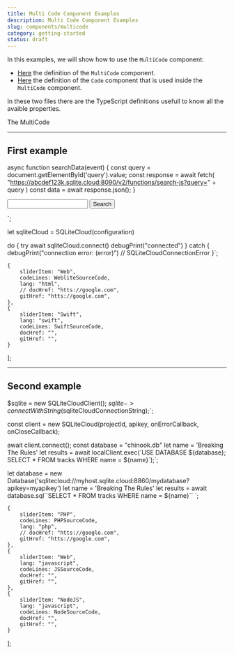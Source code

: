 ```yaml
---
title: Multi Code Component Examples
description: Multi Code Component Examples
slug: components/multicode
category: getting-started
status: draft
---
```



In this examples, we will show how to use the `MultiCode` component:

- [Here](https://github.com/sqlitecloud/website/blob/docs-stage/commons/components/Code/MultiCode.astro) the definition of the `MultiCode` component.
- [Here](https://github.com/sqlitecloud/website/blob/docs-stage/commons/components/Code/Code.astro) the definition of the `Code` component that is used inside the `MultiCode` component.


In these two files there are the TypeScript definitions usefull to know all the avaible properties.

The MultiCode

--- 
## First example 

  async function searchData(event) {
    const query = document.getElementById('query').value;
    const response = await fetch(
      "https://abcdef123k.sqlite.cloud:8090/v2/functions/search-js?query=" + query
    )
    const data = await response.json();
  }
</script>

<form onsubmit="searchData(event)">
  <input type="text" id="query" name="query" required>
  <button type="submit">Search</button>
</form>`;

let sqliteCloud = SQLiteCloud(configuration)

do {
	try await sqliteCloud.connect()
	debugPrint("connected")
} catch {
	debugPrint("connection error: \(error)") // SQLiteCloudConnectionError
}`;


	{
		sliderItem: "Web",
		codeLines: WebliteSourceCode,
		lang: "html",
		// docHref: "htts://google.com",
		gitHref: "htts://google.com",
	},
	{
		sliderItem: "Swift",
		lang: "swift",
		codeLines: SwiftSourceCode,
		docHref: "",
		gitHref: "",
	}
];

<MultiCode id="first" copyCode={true} codeItems={codeExamplesOne}  />

---

## Second example 


$sqlite = new SQLiteCloudClient();
$sqlite->connectWithString($sqliteCloudConnectionString);`;

const client = new SQLiteCloud(projectId, apikey, onErrorCallback, onCloseCallback);

await client.connect();
const database = "chinook.db"
let name = 'Breaking The Rules'
let results = await localClient.exec(\`USE DATABASE \${database}; SELECT * FROM tracks WHERE name = \${name}\`);`;


let database = new Database('sqlitecloud://myhost.sqlite.cloud:8860/mydatabase?apikey=myapikey')
let name = 'Breaking The Rules'
let results = await database.sql\`\`SELECT * FROM tracks WHERE name = \${name}\`\`
`;

	{
		sliderItem: "PHP",
		codeLines: PHPSourceCode,
		lang: "php",
		// docHref: "htts://google.com",
		gitHref: "htts://google.com",
	},
	{
		sliderItem: "Web",
		lang: "javascript",
		codeLines: JSSourceCode,
		docHref: "",
		gitHref: "",
	},
	{
		sliderItem: "NodeJS",
		lang: "javascript",
		codeLines: NodeSourceCode,
		docHref: "",
		gitHref: "",
	}
];


<MultiCode id="second" copyCode={true} codeItems={codeExamplesTwo}  />

